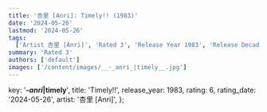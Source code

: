 ```yaml
---
title: '杏里 [Anri]: Timely!! (1983)'
date: '2024-05-26'
lastmod: '2024-05-26'
tags:
  ['Artist 杏里 [Anri]', 'Rated 3', 'Release Year 1983', 'Release Decade 1980']
summary: 'Rated 3'
authors: ['default']
images: ['/content/images/__-_anri_|timely__.jpg']
---
```


  key: '__-_anri_|timely__',
  title: 'Timely!!',
  release_year: 1983,
  rating: 6,
  rating_date: '2024-05-26',
  artist: '杏里 [Anri]',
};

<MusicRating data={data} />
